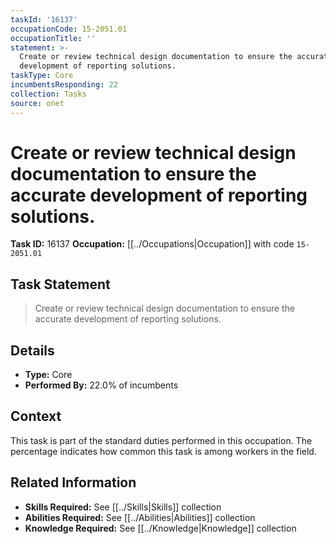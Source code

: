 ```yaml
---
taskId: '16137'
occupationCode: 15-2051.01
occupationTitle: ''
statement: >-
  Create or review technical design documentation to ensure the accurate
  development of reporting solutions.
taskType: Core
incumbentsResponding: 22
collection: Tasks
source: onet
---
```

# Create or review technical design documentation to ensure the accurate development of reporting solutions.

**Task ID:** 16137
**Occupation:** [[../Occupations|Occupation]] with code `15-2051.01`

## Task Statement

> Create or review technical design documentation to ensure the accurate development of reporting solutions.

## Details

- **Type:** Core
- **Performed By:** 22.0% of incumbents

## Context

This task is part of the standard duties performed in this occupation. The percentage indicates how common this task is among workers in the field.

## Related Information

- **Skills Required:** See [[../Skills|Skills]] collection
- **Abilities Required:** See [[../Abilities|Abilities]] collection
- **Knowledge Required:** See [[../Knowledge|Knowledge]] collection
